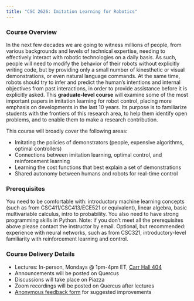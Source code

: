 ```yaml
---
title: "CSC 2626: Imitation Learning for Robotics"
---
```


### Course Overview

In the next few decades we are going to witness millions of people, from various backgrounds and levels of technical expertise, needing to effectively interact with robotic technologies on a daily basis. As such, people will need to modify the behavior of their robots without explicitly writing code, but by providing only a small number of kinesthetic or visual demonstrations, or even natural language commands. At the same time, robots should try to infer and predict the human's intentions and internal objectives from past interactions, in order to provide assistance before it is explicitly asked. This **graduate-level course** will examine some of the most important papers in imitation learning for robot control, placing more emphasis on developments in the last 10 years. Its purpose is to familiarize students with the frontiers of this research area, to help them identify open problems, and to enable them to make a research contribution.


This course will broadly cover the following areas:

* Imitating the policies of demonstrators (people, expensive algorithms, optimal controllers)
* Connections between imitation learning, optimal control, and reinforcement learning
* Learning the cost functions that best explain a set of demonstrations
* Shared autonomy between humans and robots for real-time control

### Prerequisites

You need to be comfortable with: introductory machine learning concepts (such as from CSC411/CSC413/ECE521 or equivalent), linear algebra, basic multivariable calculus, intro to probability. You also need to have strong programming skills in Python. Note: if you don't meet all the prerequisites above please contact the instructor by email. Optional, but recommended: experience with neural networks, such as from CSC321, introductory-level familiarity with reinforcement learning and control.

### Course Delivery Details

* Lectures: In-person, Mondays @ 1pm-4pm ET, [Carr Hall 404](https://g.co/kgs/RTTRTPa)
* Announcements will be posted on Quercus
* Discussions will take place on Piazza
* Zoom recordings will be posted on Quercus after lectures
* [Anonymous feedback form](https://www.surveymonkey.com/r/LJJV5LY) for suggested improvements